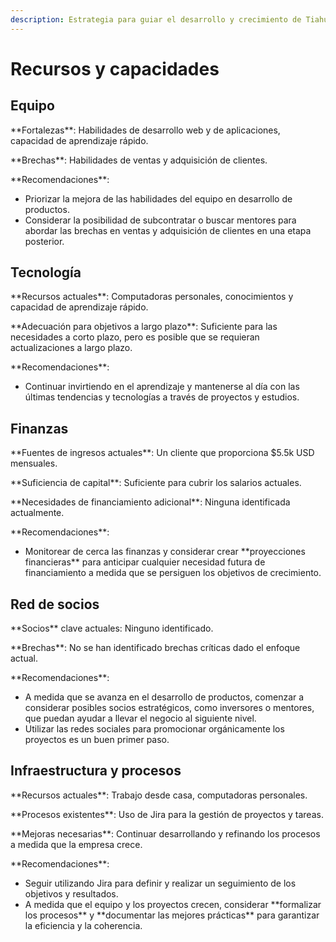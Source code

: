 ```yaml
---
description: Estrategia para guiar el desarrollo y crecimiento de Tiahui.Tech
---
```



# Recursos y capacidades

## Equipo

<Admonition type="info" icon="👥" title="Equipo">
  <p>**Fortalezas**: Habilidades de desarrollo web y de aplicaciones, capacidad de aprendizaje rápido.</p>
  <p>**Brechas**: Habilidades de ventas y adquisición de clientes.</p>
  <p>**Recomendaciones**:</p>
  <ul>
    <li>Priorizar la mejora de las habilidades del equipo en desarrollo de productos.</li>
    <li>Considerar la posibilidad de subcontratar o buscar mentores para abordar las brechas en ventas y adquisición de clientes en una etapa posterior.</li>
  </ul>
</Admonition>

## Tecnología

<Admonition type="success" icon="💻" title="Tecnología">
  <p>**Recursos actuales**: Computadoras personales, conocimientos y capacidad de aprendizaje rápido.</p>
  <p>**Adecuación para objetivos a largo plazo**: Suficiente para las necesidades a corto plazo, pero es posible que se requieran actualizaciones a largo plazo.</p>
  <p>**Recomendaciones**:</p>
  <ul>
    <li>Continuar invirtiendo en el aprendizaje y mantenerse al día con las últimas tendencias y tecnologías a través de proyectos y estudios.</li>
  </ul>
</Admonition>

## Finanzas

<Admonition type="note" icon="💰" title="Finanzas">
  <p>**Fuentes de ingresos actuales**: Un cliente que proporciona $5.5k USD mensuales.</p>
  <p>**Suficiencia de capital**: Suficiente para cubrir los salarios actuales.</p>
  <p>**Necesidades de financiamiento adicional**: Ninguna identificada actualmente.</p>
  <p>**Recomendaciones**:</p>
  <ul>
    <li>Monitorear de cerca las finanzas y considerar crear **proyecciones financieras** para anticipar cualquier necesidad futura de financiamiento a medida que se persiguen los objetivos de crecimiento.</li>
  </ul>
</Admonition>

## Red de socios

<Admonition type="caution" icon="🤝" title="Red de socios">
  <p>**Socios** clave actuales: Ninguno identificado.</p>
  <p>**Brechas**: No se han identificado brechas críticas dado el enfoque actual.</p>
  <p>**Recomendaciones**:</p>
  <ul>
    <li>A medida que se avanza en el desarrollo de productos, comenzar a considerar posibles socios estratégicos, como inversores o mentores, que puedan ayudar a llevar el negocio al siguiente nivel.</li>
    <li>Utilizar las redes sociales para promocionar orgánicamente los proyectos es un buen primer paso.</li>
  </ul>
</Admonition>

## Infraestructura y procesos

<Admonition type="tip" icon="🏗️" title="Infraestructura y procesos">
  <p>**Recursos actuales**: Trabajo desde casa, computadoras personales.</p>
  <p>**Procesos existentes**: Uso de Jira para la gestión de proyectos y tareas.</p>
  <p>**Mejoras necesarias**: Continuar desarrollando y refinando los procesos a medida que la empresa crece.</p>
  <p>**Recomendaciones**:</p>
  <ul>
    <li>Seguir utilizando Jira para definir y realizar un seguimiento de los objetivos y resultados.</li>
    <li>A medida que el equipo y los proyectos crecen, considerar **formalizar los procesos** y **documentar las mejores prácticas** para garantizar la eficiencia y la coherencia.</li>
  </ul>
</Admonition>